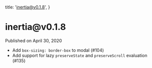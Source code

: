 
  title: 'inertia@v0.1.8',
}

<h1>inertia@v0.1.8</h1>

<div className="-mt-8 mb-12 text-base font-medium text-gray-600">Published on April 30, 2020</div>

- Add `box-sizing: border-box` to modal (#104)
- Add support for lazy `preserveState` and `preserveScroll` evaluation (#135)
